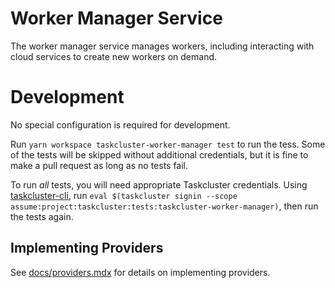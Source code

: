 # Worker Manager Service

The worker manager service manages workers, including interacting with cloud services to create new workers on demand.

# Development

No special configuration is required for development.

Run `yarn workspace taskcluster-worker-manager test` to run the tess.
Some of the tests will be skipped without additional credentials, but it is fine to make a pull request as long as no tests fail.

To run *all* tests, you will need appropriate Taskcluster credentials.
Using [taskcluster-cli](https://github.com/taskcluster/taskcluster-cli), run `eval $(taskcluster signin --scope assume:project:taskcluster:tests:taskcluster-worker-manager)`, then run the tests again.

## Implementing Providers

See [docs/providers.mdx](docs/providers.mdx) for details on implementing providers.
